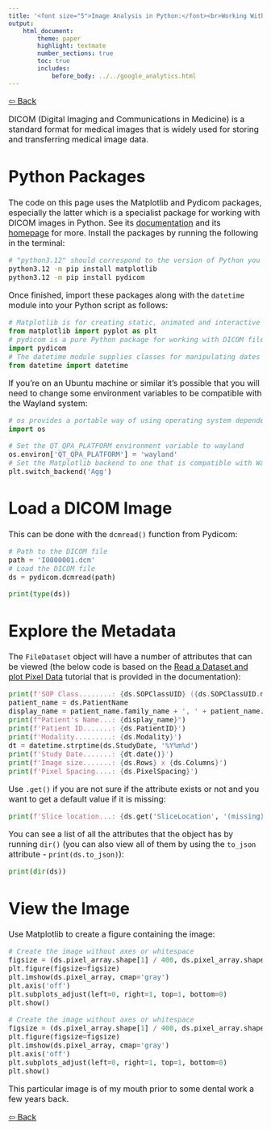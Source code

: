 ```yaml
---
title: '<font size="5">Image Analysis in Python:</font><br>Working With DICOMs'
output:
    html_document:
        theme: paper
        highlight: textmate
        number_sections: true
        toc: true
        includes:
            before_body: ../../google_analytics.html
---
```


<font size="3">

[⇦ Back](../../python.html)

DICOM (Digital Imaging and Communications in Medicine) is a standard format for medical images that is widely used for storing and transferring medical image data.

Python Packages
===============
The code on this page uses the Matplotlib and Pydicom packages, especially the latter which is a specialist package for working with DICOM images in Python. See its [documentation](https://pydicom.github.io/pydicom/stable/index.html) and its [homepage](https://pydicom.github.io/) for more. Install the packages by running the following in the terminal:

```bash
# "python3.12" should correspond to the version of Python you are using
python3.12 -m pip install matplotlib
python3.12 -m pip install pydicom
```

Once finished, import these packages along with the `datetime` module into your Python script as follows:

```python
# Matplotlib is for creating static, animated and interactive visualizations
from matplotlib import pyplot as plt
# pydicom is a pure Python package for working with DICOM files
import pydicom
# The datetime module supplies classes for manipulating dates and times
from datetime import datetime
```

If you're on an Ubuntu machine or similar it's possible that you will need to change some environment variables to be compatible with the Wayland system:

```python
# os provides a portable way of using operating system dependent functionality
import os

# Set the QT_QPA_PLATFORM environment variable to wayland
os.environ['QT_QPA_PLATFORM'] = 'wayland'
# Set the Matplotlib backend to one that is compatible with Wayland
plt.switch_backend('Agg')
```

Load a DICOM Image
==================
This can be done with the `dcmread()` function from Pydicom:

```python
# Path to the DICOM file
path = 'I0000001.dcm'
# Load the DICOM file
ds = pydicom.dcmread(path)

print(type(ds))
```

Explore the Metadata
====================
The `FileDataset` object will have a number of attributes that can be viewed (the below code is based on the [Read a Dataset and plot Pixel Data](https://pydicom.github.io/pydicom/stable/auto_examples/input_output/plot_read_dicom.html) tutorial that is provided in the documentation):

```python
print(f'SOP Class........: {ds.SOPClassUID} ({ds.SOPClassUID.name})')
patient_name = ds.PatientName
display_name = patient_name.family_name + ', ' + patient_name.given_name
print(f"Patient's Name...: {display_name}")
print(f'Patient ID.......: {ds.PatientID}')
print(f'Modality.........: {ds.Modality}')
dt = datetime.strptime(ds.StudyDate, '%Y%m%d')
print(f'Study Date.......: {dt.date()}')
print(f'Image size.......: {ds.Rows} x {ds.Columns}')
print(f'Pixel Spacing....: {ds.PixelSpacing}')
```

Use `.get()` if you are not sure if the attribute exists or not and you want to get a default value if it is missing:

```python
print(f'Slice location...: {ds.get('SliceLocation', '(missing)')}')
```

You can see a list of all the attributes that the object has by running `dir()` (you can also view all of them by using the `to_json` attribute - `print(ds.to_json)`):

```python
print(dir(ds))
```

View the Image
==============
Use Matplotlib to create a figure containing the image:

```python
# Create the image without axes or whitespace
figsize = (ds.pixel_array.shape[1] / 400, ds.pixel_array.shape[0] / 400)
plt.figure(figsize=figsize)
plt.imshow(ds.pixel_array, cmap='gray')
plt.axis('off')
plt.subplots_adjust(left=0, right=1, top=1, bottom=0)
plt.show()
```

```python
# Create the image without axes or whitespace
figsize = (ds.pixel_array.shape[1] / 400, ds.pixel_array.shape[0] / 400)
plt.figure(figsize=figsize)
plt.imshow(ds.pixel_array, cmap='gray')
plt.axis('off')
plt.subplots_adjust(left=0, right=1, top=1, bottom=0)
plt.show()
```

This particular image is of my mouth prior to some dental work a few years back.

[⇦ Back](../../python.html)

</font>
